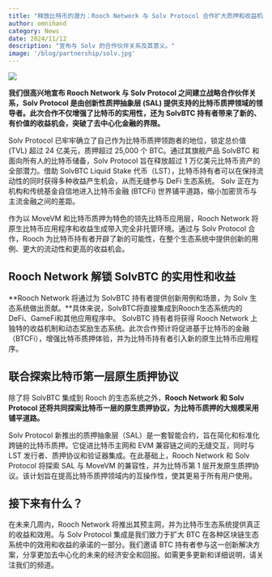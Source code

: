 ```yaml
---
title: "释放比特币的潜力：Rooch Network 与 Solv Protocol 合作扩大质押和收益机会"
author: omnihand
category: News
date: 2024/11/12
description: "宣布与 Solv 的合作伙伴关系及其意义。"
image: '/blog/partnership/solv.jpg'
---
```



<PostHeader />

![](/blog/partnership/solv.jpg)

**我们很高兴地宣布 Rooch Network 与 Solv Protocol 之间建立战略合作伙伴关系，Solv Protocol 是由创新性质押抽象层 (SAL) 提供支持的比特币质押领域的领导者。此次合作不仅增强了比特币的实用性，还为 SolvBTC 持有者带来了新的、有价值的收益机会，突破了去中心化金融的界限。**

Solv Protocol 已牢牢确立了自己作为比特币质押领跑者的地位，锁定总价值 (TVL) 超过 24 亿美元，质押超过 25,000 个 BTC。通过其旗舰产品 SolvBTC 和面向所有人的比特币储备，Solv Protocol 旨在释放超过 1 万亿美元比特币资产的全部潜力。借助 SolvBTC Liquid Stake 代币（LST），比特币持有者可以在保持流动性的同时获得多种收益产生机会，从而无缝参与 DeFi 生态系统。 Solv 正在为机构和传统基金自信地进入比特币金融 (BTCFi) 世界铺平道路，缩小加密货币与主流金融之间的差距。

作为以 MoveVM 和比特币质押为特色的领先比特币应用层，Rooch Network 将原生比特币应用程序和收益生成带入完全非托管环境。通过与 Solv Protocol 合作，Rooch 为比特币持有者开辟了新的可能性，在整个生态系统中提供创新的用例、更大的流动性和更高的收益机会。

## Rooch Network 解锁 SolvBTC 的实用性和收益

**Rooch Network 将通过为 SolvBTC 持有者提供创新用例和场景，为 Solv 生态系统做出贡献。**具体来说，SolvBTC将直接集成到Rooch生态系统内的DeFi、GameFi和其他应用程序中。 SolvBTC 持有者将获得 Rooch Network 上独特的收益机制和动态奖励生态系统。此次合作预计将促进基于比特币的金融（BTCFi），增强比特币质押体验，并为比特币持有者引入新的原生比特币应用程序。

## 联合探索比特币第一层原生质押协议

除了将 SolvBTC 集成到 Rooch 的生态系统之外，**Rooch Network 和 Solv Protocol 还将共同探索比特币一层的原生质押协议，为比特币质押的大规模采用铺平道路。**

Solv Protocol 新推出的质押抽象层（SAL）是一套智能合约，旨在简化和标准化跨链的比特币质押。它促进比特币主网和 EVM 兼容链之间的无缝交互，同时与 LST 发行者、质押协议和验证器集成。在此基础上，Rooch Network 和 Solv Protocol 将探索 SAL 与 MoveVM 的兼容性，并为比特币第 1 层开发原生质押协议。该计划旨在提高比特币质押领域内的互操作性，使其更易于所有用户使用。

## 接下来有什么？

在未来几周内，Rooch Network 将推出其预主网，并为比特币生态系统提供真正的收益和效用。与 Solv Protocol 集成是我们致力于扩大 BTC 在各种区块链生态系统中的效用和收益的承诺的一部分。我们邀请 BTC 持有者参与这一创新解决方案，分享更加去中心化的未来的经济安全和回报。如需更多更新和详细说明，请关注我们的频道。
